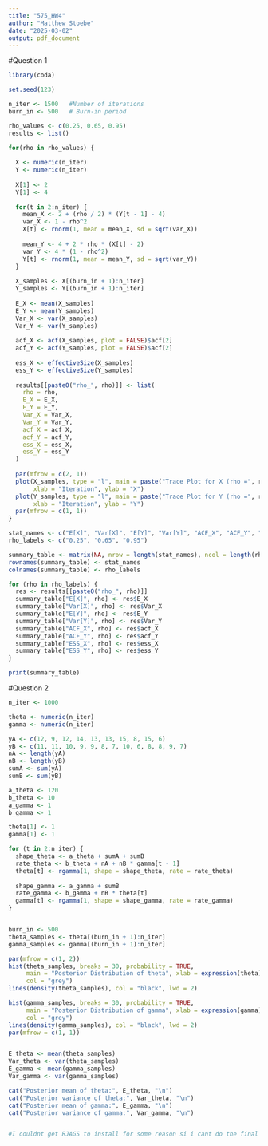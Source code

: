 ```yaml
---
title: "575_HW4"
author: "Matthew Stoebe"
date: "2025-03-02"
output: pdf_document
---
```


#Question 1
```r

library(coda)

set.seed(123)

n_iter <- 1500   #Number of iterations
burn_in <- 500   # Burn-in period

rho_values <- c(0.25, 0.65, 0.95)
results <- list()

for(rho in rho_values) {
  
  X <- numeric(n_iter)
  Y <- numeric(n_iter)
  
  X[1] <- 2
  Y[1] <- 4
  
  for(t in 2:n_iter) {
    mean_X <- 2 + (rho / 2) * (Y[t - 1] - 4)
    var_X <- 1 - rho^2
    X[t] <- rnorm(1, mean = mean_X, sd = sqrt(var_X))
    
    mean_Y <- 4 + 2 * rho * (X[t] - 2)
    var_Y <- 4 * (1 - rho^2)
    Y[t] <- rnorm(1, mean = mean_Y, sd = sqrt(var_Y))
  }
  
  X_samples <- X[(burn_in + 1):n_iter]
  Y_samples <- Y[(burn_in + 1):n_iter]
  
  E_X <- mean(X_samples)
  E_Y <- mean(Y_samples)
  Var_X <- var(X_samples)
  Var_Y <- var(Y_samples)
  
  acf_X <- acf(X_samples, plot = FALSE)$acf[2]
  acf_Y <- acf(Y_samples, plot = FALSE)$acf[2]
  
  ess_X <- effectiveSize(X_samples)
  ess_Y <- effectiveSize(Y_samples)
  
  results[[paste0("rho_", rho)]] <- list(
    rho = rho,
    E_X = E_X,
    E_Y = E_Y,
    Var_X = Var_X,
    Var_Y = Var_Y,
    acf_X = acf_X,
    acf_Y = acf_Y,
    ess_X = ess_X,
    ess_Y = ess_Y
  )
  
  par(mfrow = c(2, 1))
  plot(X_samples, type = "l", main = paste("Trace Plot for X (rho =", rho, ")"),
       xlab = "Iteration", ylab = "X")
  plot(Y_samples, type = "l", main = paste("Trace Plot for Y (rho =", rho, ")"),
       xlab = "Iteration", ylab = "Y")
  par(mfrow = c(1, 1))
}

stat_names <- c("E[X]", "Var[X]", "E[Y]", "Var[Y]", "ACF_X", "ACF_Y", "ESS_X", "ESS_Y")
rho_labels <- c("0.25", "0.65", "0.95")

summary_table <- matrix(NA, nrow = length(stat_names), ncol = length(rho_labels))
rownames(summary_table) <- stat_names
colnames(summary_table) <- rho_labels

for (rho in rho_labels) {
  res <- results[[paste0("rho_", rho)]]
  summary_table["E[X]", rho] <- res$E_X
  summary_table["Var[X]", rho] <- res$Var_X
  summary_table["E[Y]", rho] <- res$E_Y
  summary_table["Var[Y]", rho] <- res$Var_Y
  summary_table["ACF_X", rho] <- res$acf_X
  summary_table["ACF_Y", rho] <- res$acf_Y
  summary_table["ESS_X", rho] <- res$ess_X
  summary_table["ESS_Y", rho] <- res$ess_Y
}

print(summary_table)

```

#Question 2
```r


n_iter <- 1000

theta <- numeric(n_iter)
gamma <- numeric(n_iter)

yA <- c(12, 9, 12, 14, 13, 13, 15, 8, 15, 6)
yB <- c(11, 11, 10, 9, 9, 8, 7, 10, 6, 8, 8, 9, 7)
nA <- length(yA)
nB <- length(yB) 
sumA <- sum(yA)
sumB <- sum(yB)

a_theta <- 120
b_theta <- 10
a_gamma <- 1
b_gamma <- 1

theta[1] <- 1
gamma[1] <- 1

for (t in 2:n_iter) {
  shape_theta <- a_theta + sumA + sumB 
  rate_theta <- b_theta + nA + nB * gamma[t - 1]  
  theta[t] <- rgamma(1, shape = shape_theta, rate = rate_theta)
  
  shape_gamma <- a_gamma + sumB 
  rate_gamma <- b_gamma + nB * theta[t]  
  gamma[t] <- rgamma(1, shape = shape_gamma, rate = rate_gamma)
}


burn_in <- 500
theta_samples <- theta[(burn_in + 1):n_iter]
gamma_samples <- gamma[(burn_in + 1):n_iter]

par(mfrow = c(1, 2))
hist(theta_samples, breaks = 30, probability = TRUE,
     main = "Posterior Distribution of theta", xlab = expression(theta),
     col = "grey")
lines(density(theta_samples), col = "black", lwd = 2)

hist(gamma_samples, breaks = 30, probability = TRUE,
     main = "Posterior Distribution of gamma", xlab = expression(gamma),
     col = "grey")
lines(density(gamma_samples), col = "black", lwd = 2)
par(mfrow = c(1, 1))


E_theta <- mean(theta_samples)
Var_theta <- var(theta_samples)
E_gamma <- mean(gamma_samples)
Var_gamma <- var(gamma_samples)

cat("Posterior mean of theta:", E_theta, "\n")
cat("Posterior variance of theta:", Var_theta, "\n")
cat("Posterior mean of gamma:", E_gamma, "\n")
cat("Posterior variance of gamma:", Var_gamma, "\n")


#I couldnt get RJAGS to install for some reason si i cant do the final part here
```

